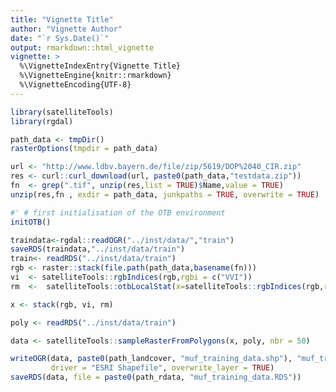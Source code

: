 ```yaml
---
title: "Vignette Title"
author: "Vignette Author"
date: "`r Sys.Date()`"
output: rmarkdown::html_vignette
vignette: >
  %\VignetteIndexEntry{Vignette Title}
  %\VignetteEngine{knitr::rmarkdown}
  %\VignetteEncoding{UTF-8}
---
```



```r
library(satelliteTools)
library(rgdal)

path_data <- tmpDir()
rasterOptions(tmpdir = path_data)

url <- "http://www.ldbv.bayern.de/file/zip/5619/DOP%2040_CIR.zip"
res <- curl::curl_download(url, paste0(path_data,"testdata.zip"))
fn  <- grep(".tif", unzip(res,list = TRUE)$Name,value = TRUE)
unzip(res,fn , exdir = path_data, junkpaths = TRUE, overwrite = TRUE)

#' # first initialisation of the OTB environment
initOTB()

traindata<-rgdal::readOGR("../inst/data/","train")
saveRDS(traindata,"../inst/data/train")
train<- readRDS("../inst/data/train")
rgb <- raster::stack(file.path(path_data,basename(fn)))
vi  <- satelliteTools::rgbIndices(rgb,rgbi = c("VVI"))
rm  <-  satelliteTools::otbLocalStat(x=satelliteTools::rgbIndices(rgb,rgbi = c("RI")),radius=21,path_output =path_data)

x <- stack(rgb, vi, rm)

poly <- readRDS("../inst/data/train")

data <- satelliteTools::sampleRasterFromPolygons(x, poly, nbr = 50)

writeOGR(data, paste0(path_landcover, "muf_training_data.shp"), "muf_training_data",
         driver = "ESRI Shapefile", overwrite_layer = TRUE)
saveRDS(data, file = paste0(path_rdata, "muf_training_data.RDS"))
```